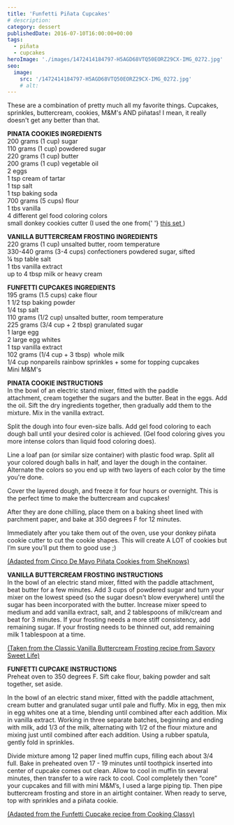 ```yaml
---
title: 'Funfetti Piñata Cupcakes'
# description:
category: dessert
publishedDate: 2016-07-10T16:00:00+00:00
tags:
  - piñata
  - cupcakes
heroImage: './images/1472414184797-H5AGD68VTQ50EORZ29CX-IMG_0272.jpg'
seo:
  image:
    src: '/1472414184797-H5AGD68VTQ50EORZ29CX-IMG_0272.jpg'
    # alt:
---
```



<div class="sqs-html-content">
	<p>
		These are a combination of pretty much all my favorite things. Cupcakes,
		sprinkles, buttercream, cookies, M&amp;M's AND piñatas! I mean, it really
		doesn't get any better than that.  
	</p>
</div>
<div
	class="image-block-outer-wrapper layout-caption-hidden design-layout-inline"
	data-test="image-block-inline-outer-wrapper"
>
	<figure class="sqs-block-image-figure intrinsic">
		<div
			class="image-block-wrapper"
			data-animation-role="image"
			data-animation-override=""
		>
			<div class="sqs-image-shape-container-element has-aspect-ratio">
				<Picture src={ContentImage1} alt=""></Picture>
			</div>
		</div>
	</figure>
</div>
<div class="sqs-html-content">
	<p>
		<strong>PINATA COOKIES INGREDIENTS</strong>
		<br />
		200 grams (1 cup) sugar
		<br />
		110 grams (1 cup) powdered sugar
		<br />
		220 grams (1 cup) butter
		<br />
		200 grams (1 cup) vegetable oil
		<br />2 eggs
		<br />1 tsp cream of tartar
		<br />1 tsp salt
		<br />1 tsp baking soda
		<br />
		700 grams (5 cups) flour
		<br />1 tbs vanilla
		<br />4 different gel food coloring colors
		<br />
		small donkey cookies cutter (I used the one from{' '}
		<a
			target="_blank"
			href="https://www.amazon.com/Wilton-Noahs-Metal-Cookie-Cutters/dp/B00076TPN0/ref=sr_1_13?ie=UTF8&amp;qid=1470327556&amp;sr=8-13&amp;keywords=donkey+cookie+cutter"
		>
			this set
		</a>
		)
	</p>
	<p>
		<strong>VANILLA BUTTERCREAM FROSTING INGREDIENTS</strong>
		<br />
		220 grams (1 cup) unsalted butter, room temperature
		<br />
		330-440 grams (3-4 cups) confectioners powdered sugar, sifted
		<br />¼ tsp table salt
		<br />1 tbs vanilla extract
		<br />
		up to 4 tbsp milk or heavy cream
	</p>
	<p>
		<strong>FUNFETTI CUPCAKES INGREDIENTS</strong>
		<br />
		195 grams (1.5 cups) cake flour
		<br />1 1/2 tsp baking powder
		<br />
		1/4 tsp salt
		<br />
		110 grams (1/2 cup) unsalted butter, room temperature
		<br />
		225 grams (3/4 cup + 2 tbsp) granulated sugar
		<br />1 large egg
		<br />2 large egg whites
		<br />1 tsp vanilla extract
		<br />
		102 grams (1/4 cup + 3 tbsp)  whole milk
		<br />
		1/4 cup nonpareils rainbow sprinkles + some for topping cupcakes
		<br />
		Mini M&amp;M's
	</p>
	<p>
		<strong>PINATA COOKIE INSTRUCTIONS</strong>
		<br />
		In the bowl of an electric stand mixer, fitted with the paddle
		attachment, cream together the sugars and the butter. Beat in the eggs. Add
		the oil. Sift the dry ingredients together, then gradually add them to the
		mixture. Mix in the vanilla extract.
	</p>
	<p>
		Split the dough into four even-size balls. Add gel food coloring to each
		dough ball until your desired color is achieved. (Gel food coloring gives
		you more intense colors than liquid food coloring does).
	</p>
	<p>
		Line a loaf pan (or similar size container) with plastic food wrap. Split
		all your colored dough balls in half, and layer the dough in the container.
		Alternate the colors so you end up with two layers of each color by the time
		you're done.
	</p>
	<p>
		Cover the layered dough, and freeze it for four hours or overnight. This is
		the perfect time to make the buttercream and cupcakes!
	</p>
	<p>
		After they are done chilling, place them on a baking sheet lined with
		parchment paper, and bake at 350 degrees F for 12 minutes.
	</p>
	<p>
		Immediately after you take them out of the oven, use your donkey piñata
		cookie cutter to cut the cookie shapes. This will create A LOT of cookies
		but I’m sure you’ll put them to good use ;)
	</p>
	<p>
		<a
			target="_blank"
			href="http://www.sheknows.com/food-and-recipes/articles/958083/cinco-de-mayo-pinata-cookies"
		>
			(Adapted from Cinco De Mayo Piñata Cookies from SheKnows)
		</a>
	</p>
	<p>
		<strong>VANILLA BUTTERCREAM FROSTING INSTRUCTIONS</strong>
		<br />
		In the bowl of an electric stand mixer, fitted with the paddle attachment,
		beat butter for a few minutes. Add 3 cups of powdered sugar and turn your
		mixer on the lowest speed (so the sugar doesn't blow everywhere) until the
		sugar has been incorporated with the butter. Increase mixer speed to medium
		and add vanilla extract, salt, and 2 tablespoons of milk/cream and beat for
		3 minutes. If your frosting needs a more stiff consistency, add remaining
		sugar. If your frosting needs to be thinned out, add remaining milk 1
		tablespoon at a time.
	</p>
	<p>
		<a
			target="_blank"
			href="http://savorysweetlife.com/2010/03/buttercream-frosting/"
		>
			(Taken from the Classic Vanilla Buttercream Frosting recipe from Savory
			Sweet Life)
		</a>
	</p>
	<p>
		<strong>FUNFETTI CUPCAKE INSTRUCTIONS</strong>
		<br />
		Preheat oven to 350 degrees F. Sift cake flour, baking powder and salt
		together, set aside.
	</p>
	<p>
		In the bowl of an electric stand mixer, fitted with the paddle attachment,
		cream butter and granulated sugar until pale and fluffy. Mix in egg, then
		mix in egg whites one at a time, blending until combined after each
		addition. Mix in vanilla extract. Working in three separate batches,
		beginning and ending with milk, add 1/3 of the milk, alternating with 1/2 of
		the flour mixture and mixing just until combined after each addition. Using
		a rubber spatula, gently fold in sprinkles.
	</p>
	<p>
		Divide mixture among 12 paper lined muffin cups, filling each about 3/4
		full. Bake in preheated oven 17 - 19 minutes until toothpick inserted into
		center of cupcake comes out clean. Allow to cool in muffin tin several
		minutes, then transfer to a wire rack to cool. Cool completely then “core”
		your cupcakes and fill with mini M&amp;M’s, I used a large piping tip. Then
		pipe buttercream frosting and store in an airtight container. When ready to
		serve, top with sprinkles and a piñata cookie.
	</p>
	<p>
		<a
			target="_blank"
			href="http://www.cookingclassy.com/2014/04/funfetti-cupcakes/"
		>
			(Adapted from the Funfetti Cupcake recipe from Cooking Classy)
		</a>
	</p>
</div>
